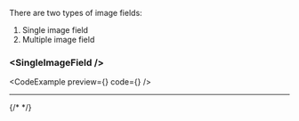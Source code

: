 
There are two types of image fields:

1. Single image field
2. Multiple image field

### \<SingleImageField />

<CodeExample
  preview={<SingleImageFieldExample />}
  code={<FileContent pathFile="example/image-field.tsx" title="Single image field" />}
/>

---

<CodeViewer directory="my-components/image-field" />


{/* <File pathFile="my-components/image-field/single-image.tsx" title="Single image field" /> */}